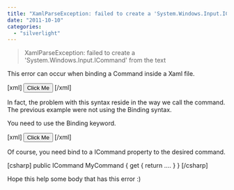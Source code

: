 ```yaml
---
title: "XamlParseException: failed to create a 'System.Windows.Input.ICommand' from the text"
date: "2011-10-10"
categories: 
  - "silverlight"
---
```


> XamlParseException: failed to create a 'System.Windows.Input.ICommand' from the text

This error can occur when binding a Command inside a Xaml file.

\[xml\] <Button Command="MyCommand"> Click Me </Button> \[/xml\]

In fact, the problem with this syntax reside in the way we call the command. The previous example were not using the Binding syntax.

You need to use the Binding keyword.

\[xml\] <Button Command="{Binding MyCommand}"> Click Me </Button> \[/xml\]

Of course, you need bind to a ICommand property to the desired command.

\[csharp\] public ICommand MyCommand { get { return .... } } \[/csharp\]

Hope this help some body that has this error :)
